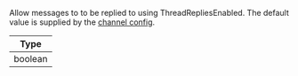Allow messages to to be replied to using ThreadRepliesEnabled.
The default value is supplied by the [channel config](https://getstream.io/chat/docs/javascript/channel_features/).

| Type |
| - |
| boolean |
